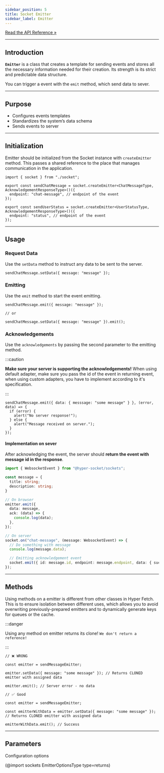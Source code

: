 ```yaml
---
sidebar_position: 5
title: Socket Emitter
sidebar_label: Emitter
---
```


[Read the API Reference »](/api/sockets/Classes/Emitter.mdx)

---

## Introduction

**`Emitter`** is a class that creates a template for sending events and stores all the necessary information needed for
their creation. Its strength is its strict and predictable data structure.

You can trigger a event with the `emit` method, which send data to sever.

---

## Purpose

- Configures events templates
- Standardizes the system’s data schema
- Sends events to server

---

## Initialization

Emitter should be initialized from the Socket instance with `createEmitter` method. This passes a shared reference to
the place that manages communication in the application.

```tsx
import { socket } from "./socket";

export const sendChatMessage = socket.createEmitter<ChatMessageType, AcknowledgementResponseType>()({
  endpoint: "chat-message", // endpoint of the event
});

export const sendUserStatus = socket.createEmitter<UserStatusType, AcknowledgementResponseType>()({
  endpoint: "status", // endpoint of the event
});
```

---

## Usage

### Request Data

Use the `setData` method to instruct any data to be sent to the server.

```tsx
sendChatMessage.setData({ message: "message" });
```

### Emitting

Use the `emit` method to start the event emitting.

```tsx
sendChatMessage.emit({ message: "message" });

// or

sendChatMessage.setData({ message: "message" }).emit();
```

### Acknowledgements

Use the `acknowledgements` by passing the second parameter to the emitting method.

:::caution

**Make sure your server is supporting the acknowledgements!** When using default adapter, make sure you pass the id of
the event in returning event, when using custom adapters, you have to implement according to it's specification.

:::

```tsx
sendChatMessage.emit({ data: { messsage: "some message" } }, (error, data) => {
  if (error) {
    alert("No server response!");
  } else {
    alert("Message received on server.");
  }
});
```

#### Implementation on sever

After acknowledging the event, the server should **return the event with message id in the response**.

```ts
import { WebsocketEvent } from "@hyper-socket/sockets";

const message = {
  title: string;
  description: string;
}

// On browser
emitter.emit({
  data: message,
  ack: (data) => {
    console.log(data);
  },
});

// On server
socket.on("chat-message", (message: WebsocketEvent) => {
  // Do something with message
  console.log(message.data);

  // Emitting acknowledgement event
  socket.emit({ id: message.id, endpoint: message.endpoint, data: { success: true } })
});
```

---

## Methods

Using methods on a emitter is different from other classes in Hyper Fetch. This is to ensure isolation between different
uses, which allows you to avoid overwriting previously-prepared emitters and to dynamically generate keys for queues or
the cache.

:::danger

Using any method on emitter returns its clone! `We don't return a reference!`

:::

```tsx
// ❌ WRONG

const emitter = sendMessageEmitter;

emitter.setData({ message: "some message" }); // Returns CLONED emitter with assigned data

emitter.emit(); // Server error - no data
```

```tsx
// ✅ Good

const emitter = sendMessageEmitter;

const emitterWithData = emitter.setData({ message: "some message" }); // Returns CLONED emitter with assigned data

emitterWithData.emit(); // Success
```

---

## Parameters

Configuration options

(@import sockets EmitterOptionsType type=returns)
